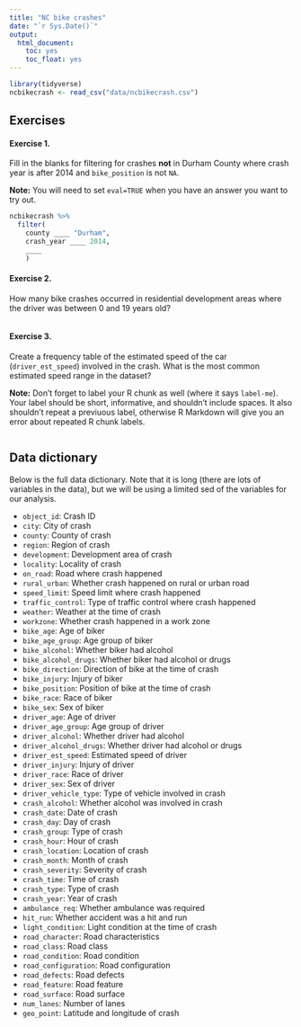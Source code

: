 ```yaml
---
title: "NC bike crashes"
date: "`r Sys.Date()`"
output: 
  html_document: 
    toc: yes
    toc_float: yes
---
```


```r
library(tidyverse)
ncbikecrash <- read_csv("data/ncbikecrash.csv")
```

## Exercises

#### Exercise 1.

Fill in the blanks for filtering for crashes **not** in Durham County where crash 
year is after 2014 and `bike_position` is not `NA`.

**Note:** You will need to set `eval=TRUE` when you have an answer you want to try out.

```r
ncbikecrash %>%
  filter(
    county ____ "Durham", 
    crash_year ____ 2014,
    ____
    )
```

#### Exercise 2.

How many bike crashes occurred in residential development areas where the 
driver was between 0 and 19 years old?

```r

```

#### Exercise 3.

Create a frequency table of the estimated speed of the car (`driver_est_speed`) 
involved in the crash. What is the most common estimated speed range in the 
dataset?

**Note:** Don't forget to label your R chunk as well (where it says `label-me`). 
Your label should be short, informative, and shouldn't include spaces. It also 
shouldn't repeat a previuous label, otherwise R Markdown will give you an 
error about repeated R chunk labels.

```r

```


## Data dictionary

Below is the full data dictionary. Note that it is long (there are lots of variables in the data), but we will be using a limited sed of the variables for our analysis.

- `object_id`: Crash ID
- `city`: City of crash
- `county`: County of crash
- `region`: Region of crash
- `development`: Development area of crash
- `locality`: Locality of crash
- `on_road`: Road where crash happened
- `rural_urban`: Whether crash happened on rural or urban road
- `speed_limit`: Speed limit where crash happened
- `traffic_control`: Type of traffic control where crash happened
- `weather`: Weather at the time of crash
- `workzone`: Whether crash happened in a work zone
- `bike_age`: Age of biker
- `bike_age_group`: Age group of biker
- `bike_alcohol`: Whether biker had alcohol
- `bike_alcohol_drugs`: Whether biker had alcohol or drugs
- `bike_direction`: Direction of bike at the time of crash
- `bike_injury`: Injury of biker
- `bike_position`: Position of bike at the time of crash
- `bike_race`: Race of biker
- `bike_sex`: Sex of biker
- `driver_age`: Age of driver
- `driver_age_group`: Age group of driver
- `driver_alcohol`: Whether driver had alcohol
- `driver_alcohol_drugs`: Whether driver had alcohol or drugs
- `driver_est_speed`: Estimated speed of driver
- `driver_injury`: Injury of driver
- `driver_race`: Race of driver
- `driver_sex`: Sex of driver
- `driver_vehicle_type`: Type of vehicle involved in crash
- `crash_alcohol`: Whether alcohol was involved in crash
- `crash_date`: Date of crash
- `crash_day`: Day of crash
- `crash_group`: Type of crash
- `crash_hour`: Hour of crash
- `crash_location`: Location of crash
- `crash_month`: Month of crash
- `crash_severity`: Severity of crash
- `crash_time`: Time of crash
- `crash_type`: Type of crash
- `crash_year`: Year of crash
- `ambulance_req`: Whether ambulance was required
- `hit_run`: Whether accident was a hit and run
- `light_condition`: Light condition at the time of crash
- `road_character`: Road characteristics
- `road_class`: Road class
- `road_condition`: Road condition
- `road_configuration`: Road configuration
- `road_defects`: Road defects
- `road_feature`: Road feature
- `road_surface`: Road surface
- `num_lanes`: Number of lanes
- `geo_point`: Latitude and longitude of crash
